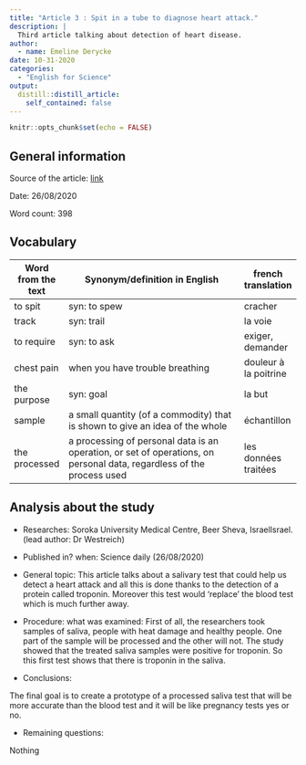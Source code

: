 ```yaml
---
title: "Article 3 : Spit in a tube to diagnose heart attack."
description: |
  Third article talking about detection of heart disease.
author:
  - name: Emeline Derycke
date: 10-31-2020
categories:
  - "English for Science"
output:
  distill::distill_article:
    self_contained: false
---
```


```r
knitr::opts_chunk$set(echo = FALSE)
```

## General information 

Source of the article:  [link](https://www.sciencedaily.com/releases/2020/08/200826083019.htm )
  
Date: 26/08/2020
  
Word count: 398

## Vocabulary 
| Word from the text  | Synonym/definition in English                                                                                         | french translation    |
| ------------------- | --------------------------------------------------------------------------------------------------------------------- | --------------------- |
| to spit             | syn: to spew                                                                                                          | cracher               |
| track               | syn: trail                                                                                                            | la voie               |
| to require          | syn: to ask                                                                                                           | exiger, demander      |
| chest pain          | when you have trouble breathing                                                                                       | douleur à la poitrine |
| the purpose         | syn: goal                                                                                                             | la but                |
| sample              | a small quantity (of a commodity) that is shown to give an idea of the whole                                          | échantillon           |
| the  processed      | a processing of personal data is an operation, or set of operations, on personal data, regardless of the process used | les données traitées  |

## Analysis about the study 
* Researches:
Soroka University Medical Centre, Beer Sheva, IsraelIsrael. (lead author: Dr Westreich)

* Published in? when:
Science daily  (26/08/2020)

* General topic:
This article talks about a salivary test that could help us detect a heart attack and all this is done thanks to the detection of a protein called troponin. Moreover this test would ‘replace’ the blood test which is much further away.

* Procedure: what was examined:
First of all, the researchers took samples of saliva, people with heat damage and healthy people. One part of the sample will be processed and the other will not.
The study showed that the treated saliva samples were positive for troponin. So this first test shows that there is troponin in the saliva.

* Conclusions:

The final goal is to create a prototype of a processed saliva test that will be more accurate than the blood test and it will be like pregnancy tests yes or no.

* Remaining questions:

Nothing

